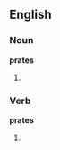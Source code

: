 ==English==

===Noun===
'''prates'''
# {{plural of|[[prate]]}}


===Verb===
'''prates'''

# {{third-person singular of|[[prate]]}}